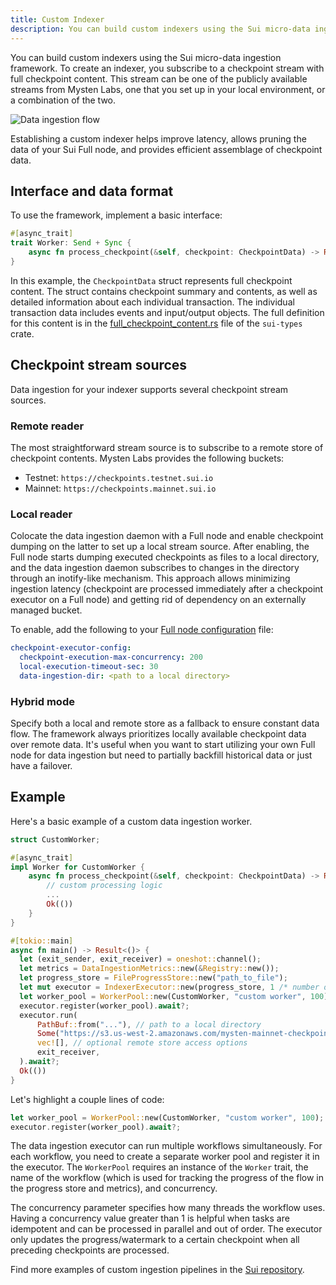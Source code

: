 ```yaml
---
title: Custom Indexer
description: You can build custom indexers using the Sui micro-data ingestion framework. To create an indexer, you subscribe to a checkpoint stream with full checkpoint content. Establishing a custom indexer helps improve latency, allows pruning the data of your Sui Full node, and provides efficient assemblage of checkpoint data.
---
```


You can build custom indexers using the Sui micro-data ingestion framework. To create an indexer, you subscribe to a checkpoint stream with full checkpoint content. This stream can be one of the publicly available streams from Mysten Labs, one that you set up in your local environment, or a combination of the two.  

![Data ingestion flow](./images/data-ingestion.png)

Establishing a custom indexer helps improve latency, allows pruning the data of your Sui Full node, and provides efficient assemblage of checkpoint data.

## Interface and data format

To use the framework, implement a basic interface:

```rust
#[async_trait]
trait Worker: Send + Sync {
    async fn process_checkpoint(&self, checkpoint: CheckpointData) -> Result<()>;
}
```

In this example, the `CheckpointData` struct represents full checkpoint content. The struct contains checkpoint summary and contents, as well as detailed information about each individual transaction. The individual transaction data includes events and input/output objects. The full definition for this content is in the [full_checkpoint_content.rs](https://github.com/MystenLabs/sui/blob/releases/sui-graphql-rpc-v2024.1.0-release/crates/sui-types/src/full_checkpoint_content.rs) file of the `sui-types` crate.


## Checkpoint stream sources

Data ingestion for your indexer supports several checkpoint stream sources.

### Remote reader

The most straightforward stream source is to subscribe to a remote store of checkpoint contents. Mysten Labs provides the following buckets:

- Testnet: `https://checkpoints.testnet.sui.io`
- Mainnet: `https://checkpoints.mainnet.sui.io`

### Local reader

Colocate the data ingestion daemon with a Full node and enable checkpoint dumping on the latter to set up a local stream source. After enabling, the Full node starts dumping executed checkpoints as files to a local directory, and the data ingestion daemon subscribes to changes in the directory through an inotify-like mechanism. This approach allows minimizing ingestion latency (checkpoint are processed immediately after a checkpoint executor on a Full node) and getting rid of dependency on an externally managed bucket.

To enable, add the following to your [Full node configuration](./sui-full-node.mdx) file:

```yaml
checkpoint-executor-config:
  checkpoint-execution-max-concurrency: 200
  local-execution-timeout-sec: 30
  data-ingestion-dir: <path to a local directory>
```

### Hybrid mode

Specify both a local and remote store as a fallback to ensure constant data flow. The framework always prioritizes locally available checkpoint data over remote data. It's useful when you want to start utilizing your own Full node for data ingestion but need to partially backfill historical data or just have a failover.

## Example

Here's a basic example of a custom data ingestion worker.

```rust
struct CustomWorker;

#[async_trait]
impl Worker for CustomWorker {
    async fn process_checkpoint(&self, checkpoint: CheckpointData) -> Result<()> {
        // custom processing logic
        ...
        Ok(())
    }
}

#[tokio::main]
async fn main() -> Result<()> {
  let (exit_sender, exit_receiver) = oneshot::channel();
  let metrics = DataIngestionMetrics::new(&Registry::new());
  let progress_store = FileProgressStore::new("path_to_file");
  let mut executor = IndexerExecutor::new(progress_store, 1 /* number of workflow types */, metrics);
  let worker_pool = WorkerPool::new(CustomWorker, "custom worker", 100);
  executor.register(worker_pool).await?;
  executor.run(
      PathBuf::from("..."), // path to a local directory
      Some("https://s3.us-west-2.amazonaws.com/mysten-mainnet-checkpoints".to_string()),
      vec![], // optional remote store access options
      exit_receiver,
  ).await?;
  Ok(())
}
```

Let's highlight a couple lines of code:

```rust
let worker_pool = WorkerPool::new(CustomWorker, "custom worker", 100);
executor.register(worker_pool).await?;
```

The data ingestion executor can run multiple workflows simultaneously. For each workflow, you need to create a separate worker pool and register it in the executor. The `WorkerPool` requires an instance of the `Worker` trait, the name of the workflow (which is used for tracking the progress of the flow in the progress store and metrics), and concurrency.

The concurrency parameter specifies how many threads the workflow uses. Having a concurrency value greater than 1 is helpful when tasks are idempotent and can be processed in parallel and out of order. The executor only updates the progress/watermark to a certain checkpoint when all preceding checkpoints are processed.

Find more examples of custom ingestion pipelines in the [Sui repository](https://github.com/MystenLabs/sui/tree/main/crates/sui-data-ingestion/src/workers).

